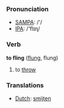=== Pronunciation ===
*[[w:SAMPA|SAMPA]]: /'/
*[[w:IPA|IPA]]: /'flɪɳ/

=== Verb ===

'''to fling''' ([[flung]], flung)

# to [[throw]]

=== Translations ===
*[[Dutch]]: [[smijten]]